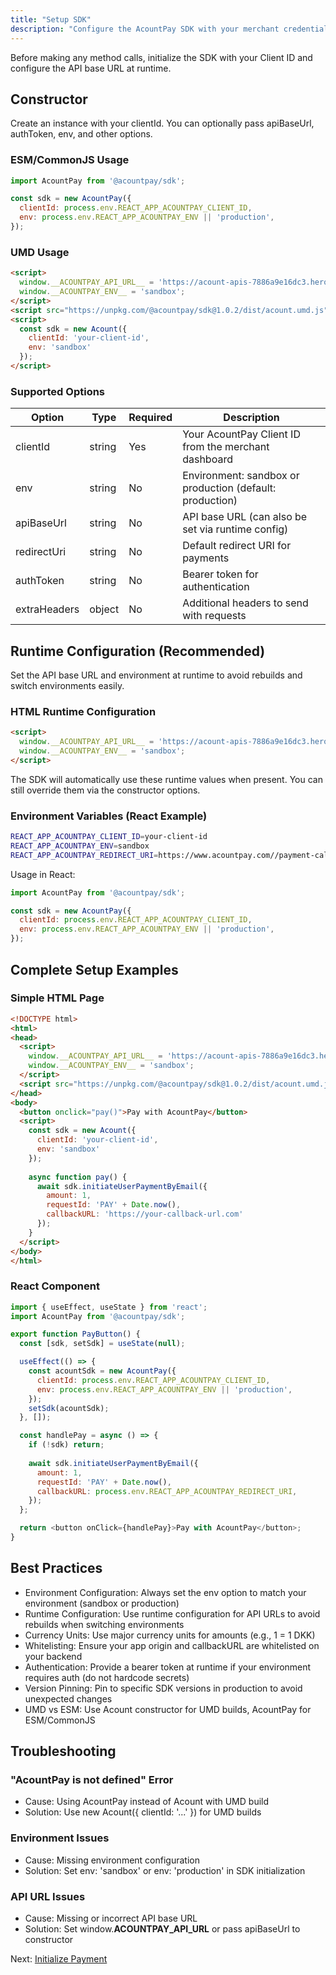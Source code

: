```yaml
---
title: "Setup SDK"
description: "Configure the AcountPay SDK with your merchant credentials"
---
```


Before making any method calls, initialize the SDK with your Client ID and configure the API base URL at runtime.

## Constructor

Create an instance with your clientId. You can optionally pass apiBaseUrl, authToken, env, and other options.

### ESM/CommonJS Usage

```javascript
import AcountPay from '@acountpay/sdk';

const sdk = new AcountPay({
  clientId: process.env.REACT_APP_ACOUNTPAY_CLIENT_ID,
  env: process.env.REACT_APP_ACOUNTPAY_ENV || 'production',
});
```

### UMD Usage

```html
<script>
  window.__ACOUNTPAY_API_URL__ = 'https://acount-apis-7886a9e16dc3.herokuapp.com';
  window.__ACOUNTPAY_ENV__ = 'sandbox';
</script>
<script src="https://unpkg.com/@acountpay/sdk@1.0.2/dist/acount.umd.js"></script>
<script>
  const sdk = new Acount({
    clientId: 'your-client-id',
    env: 'sandbox'
  });
</script>
```

### Supported Options

| Option | Type | Required | Description |
|--------|------|----------|-------------|
| clientId | string | Yes | Your AcountPay Client ID from the merchant dashboard |
| env | string | No | Environment: sandbox or production (default: production) |
| apiBaseUrl | string | No | API base URL (can also be set via runtime config) |
| redirectUri | string | No | Default redirect URI for payments |
| authToken | string | No | Bearer token for authentication |
| extraHeaders | object | No | Additional headers to send with requests |

## Runtime Configuration (Recommended)

Set the API base URL and environment at runtime to avoid rebuilds and switch environments easily.

### HTML Runtime Configuration

```html
<script>
  window.__ACOUNTPAY_API_URL__ = 'https://acount-apis-7886a9e16dc3.herokuapp.com';
  window.__ACOUNTPAY_ENV__ = 'sandbox';
</script>
```

The SDK will automatically use these runtime values when present. You can still override them via the constructor options.

### Environment Variables (React Example)

```bash
REACT_APP_ACOUNTPAY_CLIENT_ID=your-client-id
REACT_APP_ACOUNTPAY_ENV=sandbox
REACT_APP_ACOUNTPAY_REDIRECT_URI=https://www.acountpay.com//payment-callback
```

Usage in React:

```javascript
import AcountPay from '@acountpay/sdk';

const sdk = new AcountPay({
  clientId: process.env.REACT_APP_ACOUNTPAY_CLIENT_ID,
  env: process.env.REACT_APP_ACOUNTPAY_ENV || 'production',
});
```

## Complete Setup Examples

### Simple HTML Page

```html
<!DOCTYPE html>
<html>
<head>
  <script>
    window.__ACOUNTPAY_API_URL__ = 'https://acount-apis-7886a9e16dc3.herokuapp.com';
    window.__ACOUNTPAY_ENV__ = 'sandbox';
  </script>
  <script src="https://unpkg.com/@acountpay/sdk@1.0.2/dist/acount.umd.js"></script>
</head>
<body>
  <button onclick="pay()">Pay with AcountPay</button>
  <script>
    const sdk = new Acount({ 
      clientId: 'your-client-id',
      env: 'sandbox'
    });
    
    async function pay() {
      await sdk.initiateUserPaymentByEmail({
        amount: 1,
        requestId: 'PAY' + Date.now(),
        callbackURL: 'https://your-callback-url.com'
      });
    }
  </script>
</body>
</html>
```

### React Component

```javascript
import { useEffect, useState } from 'react';
import AcountPay from '@acountpay/sdk';

export function PayButton() {
  const [sdk, setSdk] = useState(null);

  useEffect(() => {
    const acountSdk = new AcountPay({
      clientId: process.env.REACT_APP_ACOUNTPAY_CLIENT_ID,
      env: process.env.REACT_APP_ACOUNTPAY_ENV || 'production',
    });
    setSdk(acountSdk);
  }, []);

  const handlePay = async () => {
    if (!sdk) return;
    
    await sdk.initiateUserPaymentByEmail({
      amount: 1,
      requestId: 'PAY' + Date.now(),
      callbackURL: process.env.REACT_APP_ACOUNTPAY_REDIRECT_URI,
    });
  };

  return <button onClick={handlePay}>Pay with AcountPay</button>;
}
```

## Best Practices

- Environment Configuration: Always set the env option to match your environment (sandbox or production)
- Runtime Configuration: Use runtime configuration for API URLs to avoid rebuilds when switching environments
- Currency Units: Use major currency units for amounts (e.g., 1 = 1 DKK)
- Whitelisting: Ensure your app origin and callbackURL are whitelisted on your backend
- Authentication: Provide a bearer token at runtime if your environment requires auth (do not hardcode secrets)
- Version Pinning: Pin to specific SDK versions in production to avoid unexpected changes
- UMD vs ESM: Use Acount constructor for UMD builds, AcountPay for ESM/CommonJS

## Troubleshooting

### "AcountPay is not defined" Error
- Cause: Using AcountPay instead of Acount with UMD build
- Solution: Use new Acount({ clientId: '...' }) for UMD builds

### Environment Issues
- Cause: Missing environment configuration
- Solution: Set env: 'sandbox' or env: 'production' in SDK initialization

### API URL Issues
- Cause: Missing or incorrect API base URL
- Solution: Set window.__ACOUNTPAY_API_URL__ or pass apiBaseUrl to constructor

Next: [Initialize Payment](/sdk/initialize_payment)
